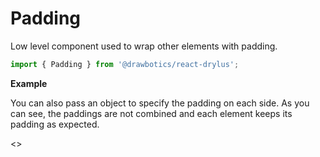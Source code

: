 

# Padding
Low level component used to wrap other elements with padding.
```jsx
import { Padding } from '@drawbotics/react-drylus';
```

__Example__
<Playground component={Padding}>
  <div style={{ border: '1px solid red', display: 'inline-block' }}>
    <Padding>
      <div style={{ background: 'green', height: 100, width: 100 }} />
    </Padding>
  </div>
</Playground>

You can also pass an object to specify the padding on each side. As you can see, the paddings are not combined and each element keeps its padding as expected.

<Playground>
  <>
    <Padding size={{
      top: Sizes.LARGE,
      bottom: Sizes.EXTRA_SMALL,
      left: Sizes.DEFAULT,
    }} style={{ border: '1px solid red' }}>
      <div style={{ background: 'green', height: 100, width: 100 }} />
    </Padding>
    <Padding size={{
      top: Sizes.LARGE,
      bottom: Sizes.EXTRA_SMALL,
      left: 50,
    }} style={{ border: '1px solid red' }}>
      <div style={{ background: 'green', height: 100, width: 100 }} />
    </Padding>
  </>
</Playground>
